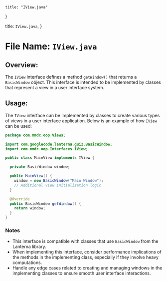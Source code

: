 
    title: "IView.java"
}


  title: `IView.java`,
}

# File Name: `IView.java`
## Overview: 
The `IView` interface defines a method `getWindow()` that returns a `BasicWindow` object. This interface is intended to be implemented by classes that represent a view in a user interface system.

## Usage: 
The `IView` interface can be implemented by classes to create various types of views in a user interface application. Below is an example of how `IView` can be used:

```java
package com.mmdc.oop.Views;

import com.googlecode.lanterna.gui2.BasicWindow;
import com.mmdc.oop.Interfaces.IView;

public class MainView implements IView {

  private BasicWindow window;

  public MainView() {
    window = new BasicWindow("Main Window");
    // Additional view initialization logic
  }

  @Override
  public BasicWindow getWindow() {
    return window;
  }
}
```

### Notes
- This interface is compatible with classes that use `BasicWindow` from the Lanterna library.
- When implementing this interface, consider performance implications of the methods in the implementing class, especially if they involve heavy computations.
- Handle any edge cases related to creating and managing windows in the implementing classes to ensure smooth user interface interactions.